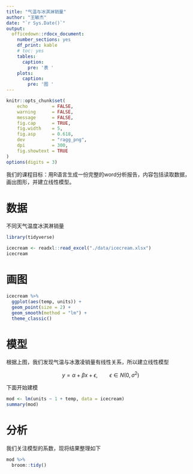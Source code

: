 ```yaml
---
title: "气温与冰淇淋销量"
author: "王敏杰"
date: "`r Sys.Date()`"
output: 
  officedown::rdocx_document:
    number_sections: yes
    df_print: kable
    # toc: yes
    tables:
      caption:
        pre: '表 '
    plots:
      caption:
        pre: '图 '
---
```



```r
knitr::opts_chunk$set(
    echo         = FALSE,
    warning      = FALSE, 
    message      = FALSE,
    fig.cap      = TRUE,
    fig.width    = 5, 
    fig.asp      = 0.618,
    dev          = "ragg_png",
    dpi          = 300, 
    fig.showtext = TRUE
)
options(digits = 3)
```



我们的课程目标：用R语言生成一份完整的word分析报告，内容包括读取数据，画出图形，并建立线性模型。


# 数据

不同天气温度冰淇淋销量

```r
library(tidyverse)

icecream <- readxl::read_excel("./data/icecream.xlsx")
icecream 
```


# 画图

```r
icecream %>% 
  ggplot(aes(temp, units)) + 
  geom_point(size = 2) +
  geom_smooth(method = "lm") +
  theme_classic()
```

# 模型

根据上图，我们发现气温与冰激凌销量有线性关系，所以建立线性模型

$$
y = \alpha + \beta x + \epsilon, \qquad  \epsilon \in N(0, \sigma^2)
$$

下面开始建模

```r
mod <- lm(units ~ 1 + temp, data = icecream)
summary(mod)
```


# 分析

我们关注模型的系数，现将结果整理如下

```r
mod %>% 
  broom::tidy() 
```


